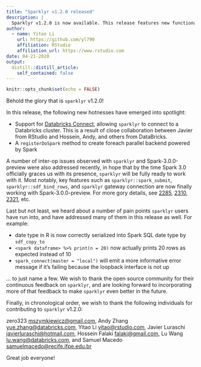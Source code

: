 ```yaml
---
title: "Sparklyr v1.2.0 released"
description: |
  Sparklyr v1.2.0 is now available. This release features new functionalities such as support for Databricks Connect and registerDoSpark, inter-op improvements for working with Spark-3.0.0-preview, as well as a number of bug fixes and improvements addressing user-visible pain points.
author:
  - name: Yitao Li
    url: https://github.com/yl790
    affiliation: RStudio
    affiliation_url: https://www.rstudio.com
date: 04-21-2020
output:
  distill::distill_article:
    self_contained: false
---
```


```r
knitr::opts_chunk$set(echo = FALSE)
```

Behold the glory that is `sparklyr` v1.2.0!

In this release, the following new hotnesses have emerged into spotlight:

- Support for [Databricks Connect](https://docs.databricks.com/dev-tools/databricks-connect.html), allowing `sparklyr` to connect to a Databricks cluster. This is a result of close collaboration between Javier from RStudio and Hossein, Andy, and others from DataBricks.
- A `registerDoSpark` method to create foreach parallel backend powered by Spark

A number of inter-op issues observed with `sparklyr` and Spark-3.0.0-preview were also addressed recently, in hope that by the time Spark 3.0 officially graces us with its presence, `sparklyr` will be fully ready to work with it. Most notably, key features such as `sparklyr::spark_submit`, `sparklyr::sdf_bind_rows`, and `sparklyr` gateway connection are now finally working with Spark-3.0.0-preview. For more gory details, see [2285](https://github.com/sparklyr/sparklyr/pull/2285), [2310](https://github.com/sparklyr/sparklyr/pull/2310), [2321](https://github.com/sparklyr/sparklyr/issues/2321), etc.

Last but not least, we heard about a number of pain points `sparklyr` users have run into, and have addressed many of them in this release as well. For example:

 -  date type in R is now correctly serialized into Spark SQL date type by `sdf_copy_to`
 -  `<spark dataframe> %>% print(n = 20)` now actually prints 20 rows as expected instead of 10
 - `spark_connect(master = "local")` will emit a more informative error message if it's failing because the loopback interface is not up
 
  ...  to just name a few. We wish to thank the open source community for their continuous feedback on `sparklyr`, and are looking forward to incorporating more of that feedback to make `sparklyr` even better in the future.

Finally, in chronological order, we wish to thank the following individuals for contributing to `sparklyr` v1.2.0:

zero323 <mszymkiewicz@gmail.com>,
Andy Zhang <yue.zhang@databricks.com>,
Yitao Li <yitao@rstudio.com>,
Javier Luraschi <javierluraschi@hotmail.com>,
Hossein Falaki <falaki@gmail.com>,
Lu Wang <lu.wang@databricks.com>, and
Samuel Macedo <samuelmacedo@recife.ifpe.edu.br>


Great job everyone!
